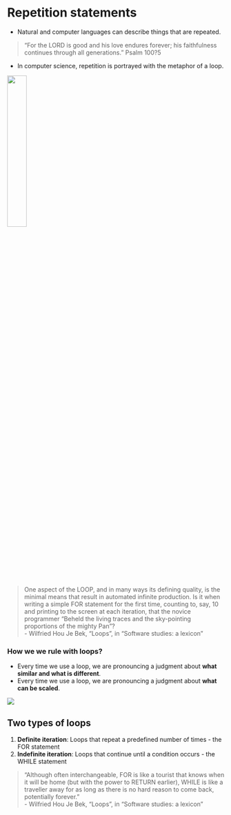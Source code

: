 # Repetition statements

-   Natural and computer languages can describe things that are repeated.

> "For the LORD is good and his love endures forever; his faithfulness continues through all generations." Psalm 100?5

-   In computer science, repetition is portrayed with the metaphor of a loop.

![](/img/ouroboros.gif){width="30%"}

> One aspect of the LOOP, and in many ways its defining quality, is the minimal means that result in automated infinite production. Is it when writing a simple FOR statement for the first time, counting to, say, 10 and printing 
to the screen at each iteration, that the novice programmer “Beheld the living traces and the sky-pointing proportions of the mighty Pan”? \
- Wilfried Hou Je Bek, "Loops", in "Software studies: a lexicon"

### How we we rule with loops?

-   Every time we use a loop, we are pronouncing a judgment about **what similar and what is different**.
-   Every time we use a loop, we are pronouncing a judgment about **what can be scaled**.

![](/img/scaling.gif)

## Two types of loops

1. **Definite iteration**: Loops that repeat a predefined number of times - the FOR statement
2. **Indefinite iteration**: Loops that continue until a condition occurs - the WHILE statement
    
> "Although often interchangeable, FOR is like a tourist that knows when it will 
be home (but with the power to RETURN earlier), WHILE is like a traveller 
away for as long as there is no hard reason to come back, potentially forever." \
- Wilfried Hou Je Bek, "Loops", in "Software studies: a lexicon"